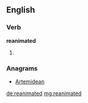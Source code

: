 ==English==

===Verb===
'''reanimated'''

# {{en-past of|reanimate}}

===Anagrams===
* [[Artemidean#English|Artemidean]]

[[de:reanimated]]
[[mg:reanimated]]